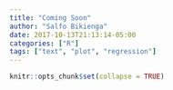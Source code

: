 ```yaml
---
title: "Coming Soon"
author: "Salfo Bikienga"
date: 2017-10-13T21:13:14-05:00
categories: ["R"]
tags: ["text", "plot", "regression"]
---
```


```r
knitr::opts_chunk$set(collapse = TRUE)
```


